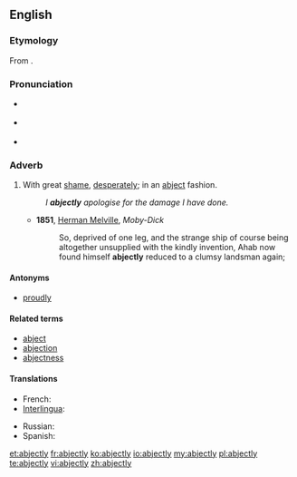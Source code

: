 ==English==
{{was wotd|2010|May|25}}

===Etymology===
From {{suffix|abject|ly}}.

===Pronunciation===
* {{a|UK}} {{IPA|/abˈdʒɛktli/|/ˈabdʒɛktli/}}
* {{a|US}} {{IPA|/æbˈ.dʒɛkt.li/|/æbˈ.dʒɛk.li/}}
* {{audio|en-us-abjectly.ogg|Audio (US)}}

===Adverb===
{{en-adv}}

# With great [[shame]], [[desperately]]; in an [[abject]] fashion.
#: ''I '''abjectly''' apologise for the damage I have done.''
#* '''1851''', [[w:Herman Melville|Herman Melville]], ''Moby-Dick''
#*: So, deprived of one leg, and the strange ship of course being altogether unsupplied with the kindly invention, Ahab now found himself '''abjectly''' reduced to a clumsy landsman again;

====Antonyms====
* {{qualifier|somewhat}} [[proudly]]

====Related terms====
* [[abject]]
* [[abjection]]
* [[abjectness]]

====Translations====
{{trans-top|with great shame, desperately; in an abject fashion}}
* French: {{t+|fr|abjectement}}
* [[Interlingua]]: {{t|ia|abjectemente|xs=Interlingua}}
{{trans-mid}}
* Russian: {{t|ru|смиренно}}
* Spanish: {{t|es|abyectamente}}
{{trans-bottom}}

[[et:abjectly]]
[[fr:abjectly]]
[[ko:abjectly]]
[[io:abjectly]]
[[my:abjectly]]
[[pl:abjectly]]
[[te:abjectly]]
[[vi:abjectly]]
[[zh:abjectly]]